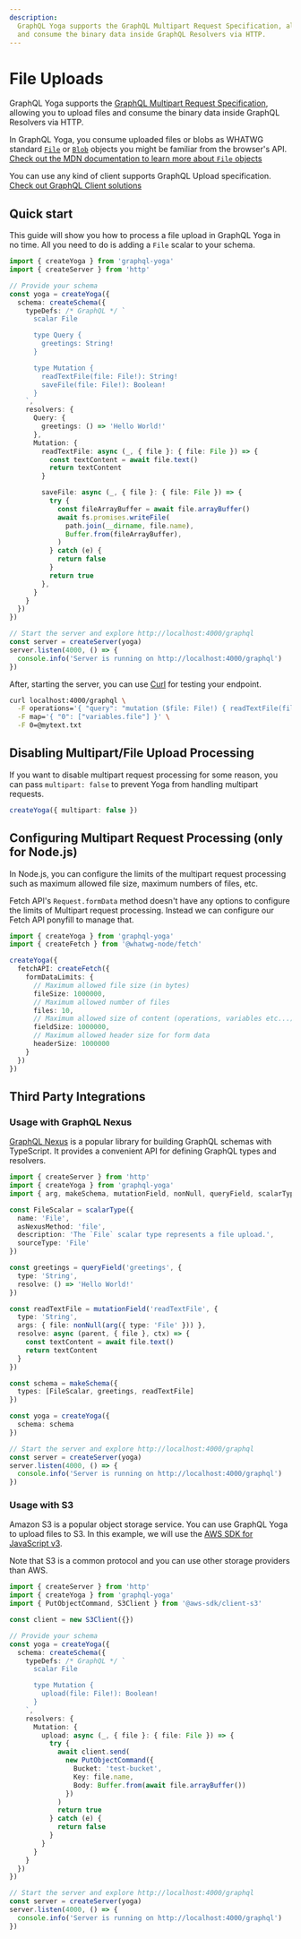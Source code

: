 ```yaml
---
description:
  GraphQL Yoga supports the GraphQL Multipart Request Specification, allowing you to upload files
  and consume the binary data inside GraphQL Resolvers via HTTP.
---
```


# File Uploads

GraphQL Yoga supports the
[GraphQL Multipart Request Specification](https://github.com/jaydenseric/graphql-multipart-request-spec),
allowing you to upload files and consume the binary data inside GraphQL Resolvers via HTTP.

In GraphQL Yoga, you consume uploaded files or blobs as WHATWG standard
[`File`](https://developer.mozilla.org/en-US/docs/Web/API/File) or
[`Blob`](https://developer.mozilla.org/en-US/docs/Web/API/Blob) objects you might be familiar from
the browser's API.
[Check out the MDN documentation to learn more about `File` objects](https://developer.mozilla.org/en-US/docs/Web/API/File)

You can use any kind of client supports GraphQL Upload specification.
[Check out GraphQL Client solutions](https://github.com/jaydenseric/graphql-multipart-request-spec#client)

## Quick start

This guide will show you how to process a file upload in GraphQL Yoga in no time. All you need to do
is adding a `File` scalar to your schema.

```ts filename="file-upload-example.ts" {8, 15, 23-26}
import { createYoga } from 'graphql-yoga'
import { createServer } from 'http'

// Provide your schema
const yoga = createYoga({
  schema: createSchema({
    typeDefs: /* GraphQL */ `
      scalar File

      type Query {
        greetings: String!
      }

      type Mutation {
        readTextFile(file: File!): String!
        saveFile(file: File!): Boolean!
      }
    `,
    resolvers: {
      Query: {
        greetings: () => 'Hello World!'
      },
      Mutation: {
        readTextFile: async (_, { file }: { file: File }) => {
          const textContent = await file.text()
          return textContent
        }

        saveFile: async (_, { file }: { file: File }) => {
          try {
            const fileArrayBuffer = await file.arrayBuffer()
            await fs.promises.writeFile(
              path.join(__dirname, file.name),
              Buffer.from(fileArrayBuffer),
            )
          } catch (e) {
            return false
          }
          return true
        },
      }
    }
  })
})

// Start the server and explore http://localhost:4000/graphql
const server = createServer(yoga)
server.listen(4000, () => {
  console.info('Server is running on http://localhost:4000/graphql')
})
```

After, starting the server, you can use [Curl](https://curl.se/) for testing your endpoint.

```bash filename="Terminal"
curl localhost:4000/graphql \
  -F operations='{ "query": "mutation ($file: File!) { readTextFile(file: $file) }", "variables": { "file": null } }' \
  -F map='{ "0": ["variables.file"] }' \
  -F 0=@mytext.txt
```

## Disabling Multipart/File Upload Processing

If you want to disable multipart request processing for some reason, you can pass `multipart: false`
to prevent Yoga from handling multipart requests.

```ts
createYoga({ multipart: false })
```

## Configuring Multipart Request Processing (only for Node.js)

In Node.js, you can configure the limits of the multipart request processing such as maximum allowed
file size, maximum numbers of files, etc.

Fetch API's `Request.formData` method doesn't have any options to configure the limits of Multipart
request processing. Instead we can configure our Fetch API ponyfill to manage that.

```ts
import { createYoga } from 'graphql-yoga'
import { createFetch } from '@whatwg-node/fetch'

createYoga({
  fetchAPI: createFetch({
    formDataLimits: {
      // Maximum allowed file size (in bytes)
      fileSize: 1000000,
      // Maximum allowed number of files
      files: 10,
      // Maximum allowed size of content (operations, variables etc...)
      fieldSize: 1000000,
      // Maximum allowed header size for form data
      headerSize: 1000000
    }
  })
})
```

## Third Party Integrations

### Usage with GraphQL Nexus

[GraphQL Nexus](https://nexusjs.org/) is a popular library for building GraphQL schemas with
TypeScript. It provides a convenient API for defining GraphQL types and resolvers.

```ts filename="nexus-file-upload-example.ts"
import { createServer } from 'http'
import { createYoga } from 'graphql-yoga'
import { arg, makeSchema, mutationField, nonNull, queryField, scalarType } from 'nexus'

const FileScalar = scalarType({
  name: 'File',
  asNexusMethod: 'file',
  description: 'The `File` scalar type represents a file upload.',
  sourceType: 'File'
})

const greetings = queryField('greetings', {
  type: 'String',
  resolve: () => 'Hello World!'
})

const readTextFile = mutationField('readTextFile', {
  type: 'String',
  args: { file: nonNull(arg({ type: 'File' })) },
  resolve: async (parent, { file }, ctx) => {
    const textContent = await file.text()
    return textContent
  }
})

const schema = makeSchema({
  types: [FileScalar, greetings, readTextFile]
})

const yoga = createYoga({
  schema: schema
})

// Start the server and explore http://localhost:4000/graphql
const server = createServer(yoga)
server.listen(4000, () => {
  console.info('Server is running on http://localhost:4000/graphql')
})
```

### Usage with S3

Amazon S3 is a popular object storage service. You can use GraphQL Yoga to upload files to S3. In
this example, we will use the
[AWS SDK for JavaScript v3](https://docs.aws.amazon.com/AWSJavaScriptSDK/docs/latest/).

Note that S3 is a common protocol and you can use other storage providers than AWS.

```ts filename="file-upload-example.ts" {8, 15, 23-26}
import { createServer } from 'http'
import { createYoga } from 'graphql-yoga'
import { PutObjectCommand, S3Client } from '@aws-sdk/client-s3'

const client = new S3Client({})

// Provide your schema
const yoga = createYoga({
  schema: createSchema({
    typeDefs: /* GraphQL */ `
      scalar File

      type Mutation {
        upload(file: File!): Boolean!
      }
    `,
    resolvers: {
      Mutation: {
        upload: async (_, { file }: { file: File }) => {
          try {
            await client.send(
              new PutObjectCommand({
                Bucket: 'test-bucket',
                Key: file.name,
                Body: Buffer.from(await file.arrayBuffer())
              })
            )
            return true
          } catch (e) {
            return false
          }
        }
      }
    }
  })
})

// Start the server and explore http://localhost:4000/graphql
const server = createServer(yoga)
server.listen(4000, () => {
  console.info('Server is running on http://localhost:4000/graphql')
})
```
